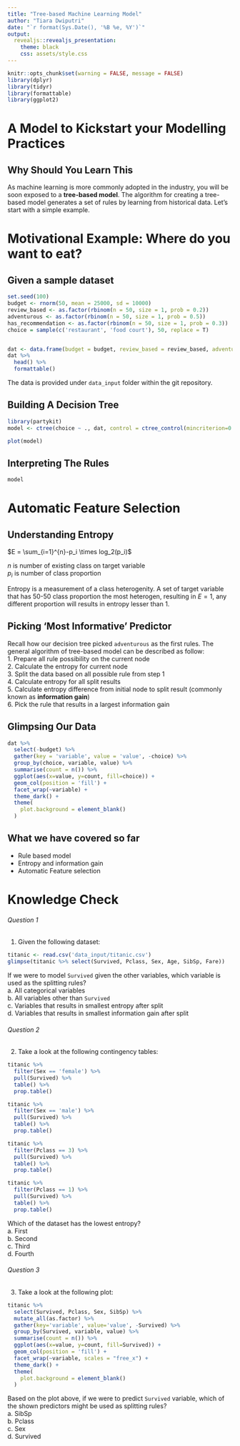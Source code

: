 ```yaml
---
title: "Tree-based Machine Learning Model"
author: "Tiara Dwiputri"
date: "`r format(Sys.Date(), '%B %e, %Y')`"
output: 
  revealjs::revealjs_presentation:
    theme: black
    css: assets/style.css
---
```


```r
knitr::opts_chunk$set(warning = FALSE, message = FALSE)
library(dplyr)
library(tidyr)
library(formattable)
library(ggplot2)
```


# A Model to Kickstart your Modelling Practices

## Why Should You Learn This

As machine learning is more commonly adopted in the industry, you will be soon exposed to a **tree-based model**. The algorithm for creating a tree-based model generates a set of rules by learning from historical data. Let's start with a simple example.

# Motivational Example: Where do you want to eat?

## Given a sample dataset

```r
set.seed(100)
budget <- rnorm(50, mean = 25000, sd = 10000)
review_based <- as.factor(rbinom(n = 50, size = 1, prob = 0.2))
adventurous <- as.factor(rbinom(n = 50, size = 1, prob = 0.5))
has_recommendation <- as.factor(rbinom(n = 50, size = 1, prob = 0.3))
choice = sample(c('restaurant', 'food court'), 50, replace = T)


dat <- data.frame(budget = budget, review_based = review_based, adventurous = adventurous, has_recommendation = has_recommendation, choice = choice)
dat %>% 
  head() %>% 
  formattable()
```

The data is provided under `data_input` folder within the git repository.

## Building A Decision Tree

```r
library(partykit)
model <- ctree(choice ~ ., dat, control = ctree_control(mincriterion=0.05, minsplit=5, minbucket=5))
```

```r
plot(model)
```


## Interpreting The Rules

```r
model
```

# Automatic Feature Selection

## Understanding Entropy

$E = \sum_{i=1}^{n}-p_i \times log_2(p_i)$

$n$ is number of existing class on target variable  
$p_i$ is number of class proportion

Entropy is a measurement of a class heterogenity. A set of target variable that has 50-50 class proportion the most heterogen, resulting in $E = 1$, any different proportion will results in entropy lesser than 1.

## Picking 'Most Informative' Predictor

Recall how our decision tree picked `adventurous` as the first rules. The general algorithm of tree-based model can be described as follow:  
1. Prepare all rule possibility on the current node  
2. Calculate the entropy for current node  
3. Split the data based on all possible rule from step 1  
4. Calculate entropy for all split results    
5. Calculate entropy difference from initial node to split result (commonly known as **information gain**)  
6. Pick the rule that results in a largest information gain  

## Glimpsing Our Data  

```r
dat %>% 
  select(-budget) %>% 
  gather(key = 'variable', value = 'value', -choice) %>% 
  group_by(choice, variable, value) %>% 
  summarise(count = n()) %>% 
  ggplot(aes(x=value, y=count, fill=choice)) +
  geom_col(position = 'fill') +
  facet_wrap(~variable) +
  theme_dark() +
  theme(
    plot.background = element_blank()
  )
```

## What we have covered so far

- Rule based model  
- Entropy and information gain  
- Automatic Feature selection  

# Knowledge Check
  
###### Question 1

1. Given the following dataset:

```r
titanic <- read.csv('data_input/titanic.csv') 
glimpse(titanic %>% select(Survived, Pclass, Sex, Age, SibSp, Fare))
```

If we were to model `Survived` given the other variables, which variable is used as the splitting rules?  
  a. All categorical variables  
  b. All variables other than `Survived`  
  c. Variables that results in smallest entropy after split  
  d. Variables that results in smallest information gain after split
  

###### Question 2

2. Take a look at the following contingency tables:

```r
titanic %>% 
  filter(Sex == 'female') %>% 
  pull(Survived) %>% 
  table() %>% 
  prop.table()
```

```r
titanic %>% 
  filter(Sex == 'male') %>% 
  pull(Survived) %>% 
  table() %>% 
  prop.table()
```

```r
titanic %>% 
  filter(Pclass == 3) %>% 
  pull(Survived) %>% 
  table() %>% 
  prop.table()
```

```r
titanic %>% 
  filter(Pclass == 1) %>% 
  pull(Survived) %>% 
  table() %>% 
  prop.table()
```

Which of the dataset has the lowest entropy?  
  a. First   
  b. Second   
  c. Third   
  d. Fourth


###### Question 3

3. Take a look at the following plot:

```r
titanic %>% 
  select(Survived, Pclass, Sex, SibSp) %>% 
  mutate_all(as.factor) %>% 
  gather(key='variable', value='value', -Survived) %>% 
  group_by(Survived, variable, value) %>% 
  summarise(count = n()) %>% 
  ggplot(aes(x=value, y=count, fill=Survived)) +
  geom_col(position = 'fill') +
  facet_wrap(~variable, scales = "free_x") +
  theme_dark() +
  theme(
    plot.background = element_blank()
  )
```

Based on the plot above, if we were to predict `Survived` variable, which of the shown predictors might be used as splitting rules?   
  a. SibSp  
  b. Pclass  
  c. Sex  
  d. Survived  
